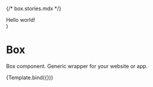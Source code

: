 {/* box.stories.mdx */}


<Meta title="BASE COMPONENTS/Box" component={Box} />

  <div className="bg-slate-200 p-4">
    <Box {...args}>Hello world!</Box>
  </div>
)

# Box

Box component. Generic wrapper for your website or app.

<Canvas>
  <Story
    name="Box"
    args={{
      as: 'div',
    }}
  >
    {Template.bind({})}
  </Story>
</Canvas>
